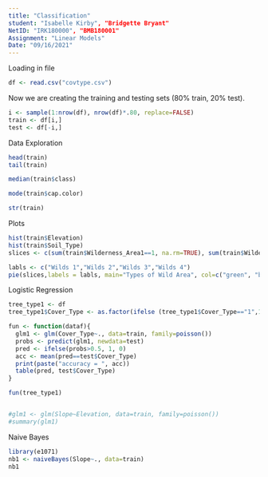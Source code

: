 ```yaml
---
title: "Classification"
student: "Isabelle Kirby", "Bridgette Bryant" 
NetID: "IRK180000", "BMB180001"
Assignment: "Linear Models"
Date: "09/16/2021"
---
```

Loading in file
```r
df <- read.csv("covtype.csv")
```

Now we are creating the training and testing sets (80% train, 20% test).
```r
i <- sample(1:nrow(df), nrow(df)*.80, replace=FALSE)
train <- df[i,]
test <- df[-i,]

```
Data Exploration
```r
head(train)
tail(train)

median(train$class)

mode(train$cap.color)

str(train)
```
Plots
```r
hist(train$Elevation)
hist(train$Soil_Type)
slices <- c(sum(train$Wilderness_Area1==1, na.rm=TRUE), sum(train$Wilderness_Area2==1, na.rm=TRUE), sum(train$Wilderness_Area3==1, na.rm=TRUE), sum(train$Wilderness_Area4==1, na.rm=TRUE))

labls <- c("Wilds 1","Wilds 2","Wilds 3","Wilds 4")
pie(slices,labels = labls, main="Types of Wild Area", col=c("green", "blue", "yellow", "red"))

```
Logistic Regression
```r
tree_type1 <- df
tree_type1$Cover_Type <- as.factor(ifelse (tree_type1$Cover_Type=="1",1,0))

fun <- function(dataf){
  glm1 <- glm(Cover_Type~., data=train, family=poisson())
  probs <- predict(glm1, newdata=test)
  pred <- ifelse(probs>0.5, 1, 0)
  acc <- mean(pred==test$Cover_Type)
  print(paste("accuracy = ", acc))
  table(pred, test$Cover_Type)
}

fun(tree_type1)


#glm1 <- glm(Slope~Elevation, data=train, family=poisson())
#summary(glm1)
```


Naive Bayes
```r
library(e1071)
nb1 <- naiveBayes(Slope~., data=train)
nb1
```

